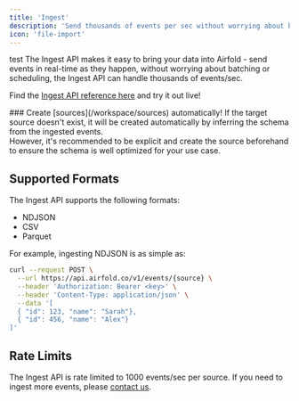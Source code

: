 ```yaml
---
title: 'Ingest'
description: 'Send thousands of events per sec without worrying about batching or scheduling.'
icon: 'file-import'
---
```

test
The Ingest API makes it easy to bring your data into Airfold - send events in real-time as they happen, without worrying about batching or scheduling, the Ingest API can handle thousands of events/sec.<br/>

Find the [Ingest API reference here](/api-reference/ingest/ingest) and try it out live!

<Tip>
### Create [sources](/workspace/sources) automatically!
If the target source doesn't exist, it will be created automatically by inferring the schema from the ingested events.<br />
However, it's recommended to be explicit and create the source beforehand to ensure the schema is well optimized for your use case.
</Tip>

## Supported Formats
The Ingest API supports the following formats:
- NDJSON
- CSV
- Parquet

For example, ingesting NDJSON is as simple as:
```bash
curl --request POST \
  --url https://api.airfold.co/v1/events/{source} \
  --header 'Authorization: Bearer <key>' \
  --header 'Content-Type: application/json' \
  --data '[
  { "id": 123, "name": "Sarah"},
  { "id": 456, "name": "Alex"}
]'
```

## Rate Limits
The Ingest API is rate limited to 1000 events/sec per source. If you need to ingest more events, please [contact us](https://www.airfold.co).
